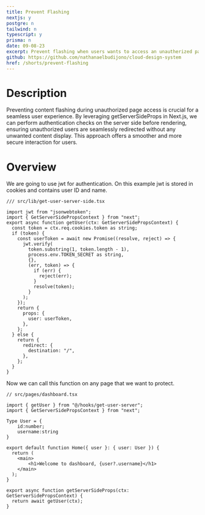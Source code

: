 ```yaml
---
title: Prevent Flashing
nextjs: y
postgre: n
tailwind: n
typescript: y
prisma: n
date: 09-08-23
excerpt: Prevent flashing when users wants to access an unautherized page.
github: https://github.com/nathanaelbudijono/cloud-design-system
href: /shorts/prevent-flashing
---
```


# Description

Preventing content flashing during unauthorized page access is crucial for a seamless user experience. By leveraging getServerSideProps in Next.js, we can perform authentication checks on the server side before rendering, ensuring unauthorized users are seamlessly redirected without any unwanted content display. This approach offers a smoother and more secure interaction for users.

# Overview

We are going to use jwt for authentication. On this example jwt is stored in cookies and contains user ID and name.

<Copy />

```tsx
/// src/lib/get-user-server-side.tsx

import jwt from "jsonwebtoken";
import { GetServerSidePropsContext } from "next";
export async function getUser(ctx: GetServerSidePropsContext) {
  const token = ctx.req.cookies.token as string;
  if (token) {
    const userToken = await new Promise((resolve, reject) => {
      jwt.verify(
        token.substring(1, token.length - 1),
        process.env.TOKEN_SECRET as string,
        {},
        (err, token) => {
          if (err) {
            reject(err);
          }
          resolve(token);
        }
      );
    });
    return {
      props: {
        user: userToken,
      },
    };
  } else {
    return {
      redirect: {
        destination: "/",
      },
    };
  }
}
```

Now we can call this function on any page that we want to protect.

<Copy />

```tsx
// src/pages/dashboard.tsx

import { getUser } from "@/hooks/get-user-server";
import { GetServerSidePropsContext } from "next";

Type User = {
    id:number;
    username:string
}

export default function Home({ user }: { user: User }) {
  return (
    <main>
        <h1>Welcome to dashboard, {user?.username}</h1>
    </main>
  );
}

export async function getServerSideProps(ctx: GetServerSidePropsContext) {
  return await getUser(ctx);
}
```
